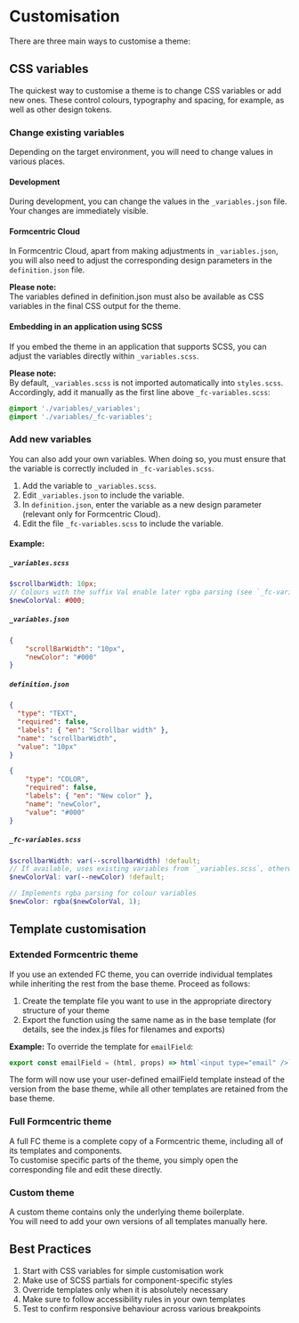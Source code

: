 
<Meta title='EN/Themes/Customization' />

# Customisation

There are three main ways to customise a theme:

## CSS variables

The quickest way to customise a theme is to change CSS variables or add new ones. These control colours, typography and spacing, for example, as well as other design tokens.

### Change existing variables

Depending on the target environment, you will need to change values in various places.

#### Development

During development, you can change the values in the `_variables.json` file. Your changes are immediately visible.

#### Formcentric Cloud

In Formcentric Cloud, apart from making adjustments in `_variables.json`, you will also need to adjust the corresponding design parameters in the `definition.json` file.

**Please note:**<br />
The variables defined in definition.json must also be available as CSS variables in the final CSS output for the theme.


#### Embedding in an application using SCSS

If you embed the theme in an application that supports SCSS, you can adjust the variables directly within `_variables.scss`.

**Please note:**  
By default, `_variables.scss` is not imported automatically into `styles.scss`.  
Accordingly, add it manually as the first line above `_fc-variables.scss`:

```scss
@import './variables/_variables';
@import './variables/_fc-variables';
```

### Add new variables

You can also add your own variables. When doing so, you must ensure that the variable is correctly included in `_fc-variables.scss`.

1. Add the variable to `_variables.scss`.
2. Edit `_variables.json` to include the variable.
3. In `definition.json`, enter the variable as a new design parameter (relevant only for Formcentric Cloud).
4. Edit the file `_fc-variables.scss` to include the variable.


#### Example:

##### `_variables.scss`

```scss
$scrollbarWidth: 10px;
// Colours with the suffix Val enable later rgba parsing (see `_fc-variables.scss`)
$newColorVal: #000;
```

##### `_variables.json`

```json
{
    "scrollBarWidth": "10px",
    "newColor": "#000"
}
```

##### `definition.json`

```json
{
  "type": "TEXT",
  "required": false,
  "labels": { "en": "Scrollbar width" },
  "name": "scrollbarWidth",
  "value": "10px"
}

{
    "type": "COLOR",
    "required": false,
    "labels": { "en": "New color" },
    "name": "newColor",
    "value": "#000"
}
```

##### `_fc-variables.scss`

```scss
$scrollbarWidth: var(--scrollbarWidth) !default;
// If available, uses existing variables from `_variables.scss`, otherwise from `_variables.json`
$newColorVal: var(--newColor) !default;

// Implements rgba parsing for colour variables
$newColor: rgba($newColorVal, 1);
```

## Template customisation

### Extended Formcentric theme

If you use an extended FC theme, you can override individual templates while inheriting the rest from the base theme. Proceed as follows:

1. Create the template file you want to use in the appropriate directory structure of your theme
2. Export the function using the same name as in the base template (for details, see the index.js files for filenames and exports)

**Example:**
To override the template for `emailField`:

```javascript
export const emailField = (html, props) => html`<input type="email" />`
```

The form will now use your user-defined emailField template instead of the version from the base theme, while all other templates are retained from the base theme.

### Full Formcentric theme

A full FC theme is a complete copy of a Formcentric theme, including all of its templates and components.  
To customise specific parts of the theme, you simply open the corresponding file and edit these directly.

### Custom theme

A custom theme contains only the underlying theme boilerplate.  
You will need to add your own versions of all templates manually here.

## Best Practices

1. Start with CSS variables for simple customisation work
2. Make use of SCSS partials for component-specific styles
3. Override templates only when it is absolutely necessary
4. Make sure to follow accessibility rules in your own templates
5. Test to confirm responsive behaviour across various breakpoints

